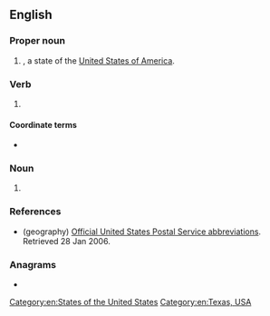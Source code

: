 {{also|tx}}
==English==
{{wikipedia}}

===Proper noun===
{{en-proper noun}}

# {{abbreviation of|Texas|lang=en|dot=}}, a state of the [[United States of America]].

===Verb===
{{en-verb}}

# {{lb|en|electronics}} {{abbreviation of|lang=en|transmit}}

====Coordinate terms====
* {{sense|transmit}} {{l|en|RX}} {{gloss|[[receive]]}}

===Noun===
{{en-noun}}

# {{abbreviation of|lang=en|transmitter}}

===References===
* (geography) [http://www.usps.com/ncsc/lookups/abbreviations.html Official United States Postal Service abbreviations]. Retrieved 28 Jan 2006.

===Anagrams===
* {{anagrams|en|XT}}

[[Category:en:States of the United States]]
[[Category:en:Texas, USA]]